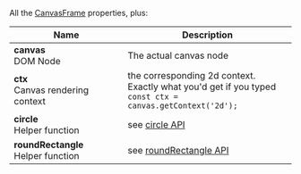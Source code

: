 All the [CanvasFrame](/api/#canvasframe) properties, plus:

|Name|Description|
|----|-----------|
|__canvas__<br/>DOM Node|The actual canvas node|
|__ctx__<br/>Canvas rendering context|the corresponding 2d context.<br />Exactly what you'd get if you typed<br/> `const ctx = canvas.getContext('2d');`|
|__circle__<br/>Helper function|see [circle API](/api/#circle)|
|__roundRectangle__<br/>Helper function|see [roundRectangle API](/api/#roundrectangle)|
